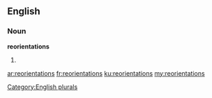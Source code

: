 ==English==

===Noun===
'''reorientations'''

# {{plural of|[[reorientation]]}}

[[Category:English plurals]]

[[ar:reorientations]]
[[fr:reorientations]]
[[ku:reorientations]]
[[my:reorientations]]